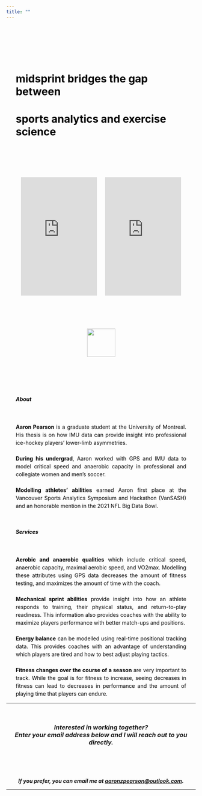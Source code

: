 ```yaml
---
title: ""
---
```

<html>
<head>
<style type="text/css">
html {
  scroll-behavior: smooth;
}
.main-container {
  max-width: 100%;
  margin-left: auto;
  margin-right: auto;
}
.title {
  width: 750px;
  max-width: 90%;
  margin: auto;
  color: black;
}
.image {
  max-width: 75%;
  margin-left: auto;
  margin-right: auto;
}
.par {
  width: 750px;
  max-width: 90%;
  margin-left: auto;
  margin-right: auto;
  color: black;
}
.columns {
  column-count: 2;
  }
.youtube {
  position: relative;
  overflow: hidden;
  width: 100%;
}
.fix{
    position:fixed;
    bottom:0px;
    left:50%;
}
</style>
</head>
<body>
\
\
\
\
\
<div class="main-container">
<div class="title" id="home">
# **midsprint** bridges the gap between\
# sports analytics and exercise science
</div>
</div>
\
\
\
\
\
<div class="youtube">
<center>
<iframe width="40%" height="315" src="https://www.youtube.com/embed/4NanFCn1FAI?controls=0" title="YouTube video player" frameborder="0" allow="accelerometer; autoplay; clipboard-write; encrypted-media; gyroscope; picture-in-picture" allowfullscreen></iframe>
</iframe>
&ensp;&ensp;
<iframe width="40%" height="315" src="https://www.youtube.com/embed/ydDOYFC7UQ0?controls=0" title="YouTube video player" frameborder="0" allow="accelerometer; autoplay; clipboard-write; encrypted-media; gyroscope; picture-in-picture" allowfullscreen></iframe>
</center>
</div>
\
\
\
\
\
<div>
<center>
<a href="#about">
![](images/see more.png){width="75"}
</a>
</center>
</div>
\
\
\
\
\
<div class="par" align="left" id="about">
##### **About** 
\
<p align="justify" style="line-height:150%">
**Aaron Pearson** is a graduate student at the University of Montreal. His thesis is on how IMU data can provide insight into professional ice-hockey players' lower-limb asymmetries.\
\
**During his undergrad**, Aaron worked with GPS and IMU data to model critical speed and anaerobic capacity in professional and collegiate women and men's soccer. \
\
**Modelling athletes' abilities** earned Aaron first place at the Vancouver Sports Analytics Symposium and Hackathon (VanSASH) and an honorable mention in the 2021 NFL Big Data Bowl.\
</p>
\

</div>

<div class="par" align="left" id="services">
##### **Services** 
\
<p align="justify" style="line-height:150%">
**Aerobic and anaerobic qualities** which include critical speed, anaerobic capacity, maximal aerobic speed, and VO2max. Modelling these attributes using GPS data decreases the amount of fitness testing, and maximizes the amount of time with the coach.\
\
**Mechanical sprint abilities** provide insight into how an athlete responds to training, their physical status, and return-to-play readiness. This information also provides coaches with the ability to maximize players performance with better match-ups and positions.\
\
**Energy balance** can be modelled using real-time positional tracking data. This provides coaches with an advantage of understanding which players are tired and how to best adjust playing tactics.\
\
**Fitness changes over the course of a season** are very important to track. While the goal is for fitness to increase, seeing decreases in fitness can lead to decreases in performance and the amount of playing time that players can endure.
</p>
</div>
<hr>
\
<div id="contact">
</div>
<h3 align="center">
***Interested in working together?*** \
***Enter your email address below and I will reach out to you directly.***
</h3>
\

\
<h5 align="center">
If you prefer, you can email me at [aaronzpearson\@outlook.com](mailto:aaronzpearson@outlook.com){.email}.
\
<hr>
</body>
</html>